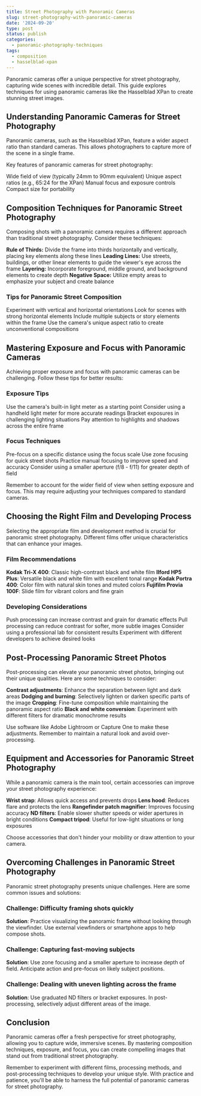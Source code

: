 ```yaml
---
title: Street Photography with Panoramic Cameras
slug: street-photography-with-panoramic-cameras
date: '2024-09-20'
type: post
status: publish
categories:
  - panoramic-photography-techniques
tags:
  - composition
  - hasselblad-xpan
---
```


Panoramic cameras offer a unique perspective for street photography, capturing wide scenes with incredible detail. This guide explores techniques for using panoramic cameras like the Hasselblad XPan to create stunning street images.

## Understanding Panoramic Cameras for Street Photography

Panoramic cameras, such as the Hasselblad XPan, feature a wider aspect ratio than standard cameras. This allows photographers to capture more of the scene in a single frame.

Key features of panoramic cameras for street photography:

Wide field of view (typically 24mm to 90mm equivalent)
Unique aspect ratios (e.g., 65:24 for the XPan)
Manual focus and exposure controls
Compact size for portability

## Composition Techniques for Panoramic Street Photography

Composing shots with a panoramic camera requires a different approach than traditional street photography. Consider these techniques:

**Rule of Thirds:** Divide the frame into thirds horizontally and vertically, placing key elements along these lines
**Leading Lines:** Use streets, buildings, or other linear elements to guide the viewer's eye across the frame
**Layering:** Incorporate foreground, middle ground, and background elements to create depth
**Negative Space:** Utilize empty areas to emphasize your subject and create balance

### Tips for Panoramic Street Composition

Experiment with vertical and horizontal orientations
Look for scenes with strong horizontal elements
Include multiple subjects or story elements within the frame
Use the camera's unique aspect ratio to create unconventional compositions

## Mastering Exposure and Focus with Panoramic Cameras

Achieving proper exposure and focus with panoramic cameras can be challenging. Follow these tips for better results:

### Exposure Tips

Use the camera's built-in light meter as a starting point
Consider using a handheld light meter for more accurate readings
Bracket exposures in challenging lighting situations
Pay attention to highlights and shadows across the entire frame

### Focus Techniques

Pre-focus on a specific distance using the focus scale
Use zone focusing for quick street shots
Practice manual focusing to improve speed and accuracy
Consider using a smaller aperture (f/8 - f/11) for greater depth of field

Remember to account for the wider field of view when setting exposure and focus. This may require adjusting your techniques compared to standard cameras.

## Choosing the Right Film and Developing Process

Selecting the appropriate film and development method is crucial for panoramic street photography. Different films offer unique characteristics that can enhance your images.

### Film Recommendations

**Kodak Tri-X 400**: Classic high-contrast black and white film
**Ilford HP5 Plus**: Versatile black and white film with excellent tonal range
**Kodak Portra 400**: Color film with natural skin tones and muted colors
**Fujifilm Provia 100F**: Slide film for vibrant colors and fine grain

### Developing Considerations

Push processing can increase contrast and grain for dramatic effects
Pull processing can reduce contrast for softer, more subtle images
Consider using a professional lab for consistent results
Experiment with different developers to achieve desired looks

## Post-Processing Panoramic Street Photos

Post-processing can elevate your panoramic street photos, bringing out their unique qualities. Here are some techniques to consider:

**Contrast adjustments**: Enhance the separation between light and dark areas
**Dodging and burning**: Selectively lighten or darken specific parts of the image
**Cropping**: Fine-tune composition while maintaining the panoramic aspect ratio
**Black and white conversion**: Experiment with different filters for dramatic monochrome results

Use software like Adobe Lightroom or Capture One to make these adjustments. Remember to maintain a natural look and avoid over-processing.

## Equipment and Accessories for Panoramic Street Photography

While a panoramic camera is the main tool, certain accessories can improve your street photography experience:

**Wrist strap**: Allows quick access and prevents drops
**Lens hood**: Reduces flare and protects the lens
**Rangefinder patch magnifier**: Improves focusing accuracy
**ND filters**: Enable slower shutter speeds or wider apertures in bright conditions
**Compact tripod**: Useful for low-light situations or long exposures

Choose accessories that don't hinder your mobility or draw attention to your camera.

## Overcoming Challenges in Panoramic Street Photography

Panoramic street photography presents unique challenges. Here are some common issues and solutions:

### Challenge: Difficulty framing shots quickly

**Solution**: Practice visualizing the panoramic frame without looking through the viewfinder. Use external viewfinders or smartphone apps to help compose shots.

### Challenge: Capturing fast-moving subjects

**Solution**: Use zone focusing and a smaller aperture to increase depth of field. Anticipate action and pre-focus on likely subject positions.

### Challenge: Dealing with uneven lighting across the frame

**Solution**: Use graduated ND filters or bracket exposures. In post-processing, selectively adjust different areas of the image.

## Conclusion

Panoramic cameras offer a fresh perspective for street photography, allowing you to capture wide, immersive scenes. By mastering composition techniques, exposure, and focus, you can create compelling images that stand out from traditional street photography.

Remember to experiment with different films, processing methods, and post-processing techniques to develop your unique style. With practice and patience, you'll be able to harness the full potential of panoramic cameras for street photography.
